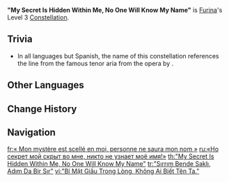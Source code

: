 {{Constellation Infobox
|image         = Constellation "My Secret Is Hidden Within Me, No One Will Know My Name".png
|character     = Furina
|level         = 3
|description   = Increases the Level of [[Let the People Rejoice]] by 3.<br>Maximum upgrade level is 15.
|scale_att1    = 
|scale_att2    = 
|utility1      = Talent Level Increase
|utility2      = Elemental Burst Level Increase
}}
'''"My Secret Is Hidden Within Me, No One Will Know My Name"''' is [[Furina]]'s Level 3 [[Constellation]].
<!--
==Gameplay Notes==
--><!--
==Preview==
{Preview
|file = "My Secret Is Hidden Within Me, No One Will Know My Name" Preview
}
-->
==Trivia==
* In all languages but Spanish, the name of this constellation references the line {{It|Ma il mio mistero è chiuso in me, il nome mio nessun saprà!}} from the famous tenor aria {{w|Nessun dorma}} from the opera ''{{w|Turandot}}'' by {{w|Giacomo Puccini}}.

==Other Languages==
{{Other Languages
|en      = "My Secret Is Hidden Within Me, No One Will Know My Name"
|zhs     = 「秘密藏心间，无人知我名。」
|zhs_rm  = "Mìmì Cáng Xīn Jiān, Wú Rén Zhī Wǒ Míng."
|zht     = 「秘密藏心間，無人知我名。」
|zht_rm  = "Mìmì Cáng Xīn Jiān, Wú Rén Zhī Wǒ Míng."
|zh_tl   = "The Secret Is Hidden In My Heart, No One Knows My Name."
|ja      = 「秘密は心に秘められた 誰もこの名を知り得ない」
|ja_rm   = "Himitsu wa Kokoro ni Himerareta Dare mo Kono Na wo Shirienai"
|ja_tl   = "The Secret Has Been Hidden In My Heart  No One Can Know This Name"
|ko      = 「내 이름은 그 누구도 모르리라」
|ko_rm   = 
|ko_tl   = "No One Will Know My Name"
|es      = Escondo secretos que nadie conoce
|es_tl   = I Hide Secrets that No One Knows
|fr      = «&nbsp;Mon mystère est scellé en moi, personne ne saura mon nom&nbsp;»
|fr_tl   = "My Mystery is Sealed Within Me, No One Will Know My Name"
|ru      = «Но секрет мой скрыт во мне, никто не узнает моё имя!»
|ru_tl   = "But My Secret Is Hidden Within Me, No One Will Know My Name!"
|th      = "My Secret Is Hidden Within Me, No One Will Know My Name"
|vi      = "Bí Mật Giấu Trong Lòng, Không Ai Biết Tên Ta."
|vi_tl   = "The Secret Hidden in My Heart, No One Knows My Name."
|de      = „Meine Geheimnisse verberge ich, meinen Namen kennt niemand“
|de_tl   = "My Secrets I'm Hiding, My Name Known by No One"
|id      = "My Secret Is Hidden Within Me, No One Will Know My Name"
|pt      = "Meus Segredos Eu Escondo, Desconhecidos a Todos."
|pt_tl   = 
|tr      = "Sırrım Bende Saklı, Adım Da Bir Sır"
|tr_tl   = "My Secret Is Hidden Within Me, My Name Is Also a Secret"
|it      = "Ma il mio mistero è chiuso in me, il nome mio nessun saprà!"
|it_tl   = "But My Mystery Is Closed Within Me, No One Will Know My Name!"
}}

==Change History==
{{Change History|4.2}}

==Navigation==
{{Talent Navbox|Furina}}

[[fr:« Mon mystère est scellé en moi, personne ne saura mon nom »]]
[[ru:«Но секрет мой скрыт во мне, никто не узнает моё имя!»]]
[[th:"My Secret Is Hidden Within Me, No One Will Know My Name"]]
[[tr:"Sırrım Bende Saklı, Adım Da Bir Sır"]]
[[vi:"Bí Mật Giấu Trong Lòng, Không Ai Biết Tên Ta."]]